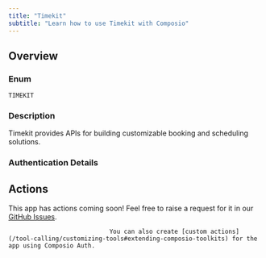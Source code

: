```yaml
---
title: "Timekit"
subtitle: "Learn how to use Timekit with Composio"
---
```



## Overview

### Enum
`TIMEKIT`

### Description
Timekit provides APIs for building customizable booking and scheduling
    solutions.

### Authentication Details

<Accordion title="API_KEY">
<ParamField path="api_key" type="string" required={true}>
</ParamField>

</Accordion>


## Actions

This app has actions coming soon! Feel free to raise a request for it in our [GitHub Issues](https://github.com/ComposioHQ/composio/issues).
                                
                                You can also create [custom actions](/tool-calling/customizing-tools#extending-composio-toolkits) for the app using Composio Auth.